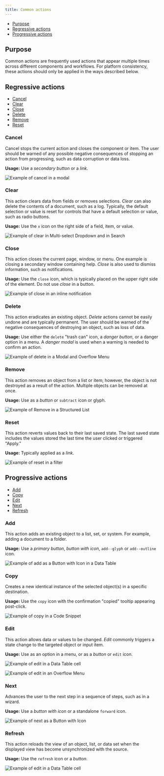 ```yaml
---
title: Common actions
---
```

<AnchorLinks>
  <ul>
    <li>
      <a href="#purpose">Purpose</a>
    </li>
    <li>
      <a href="#regressive-actions">Regressive actions</a>
    </li>
    <li>
      <a href="#progressive-actions">Progressive actions</a>
    </li>
  </ul>
</AnchorLinks>

## Purpose

Common actions are frequently used actions that appear multiple times across different components and workflows. For platform consistency, these actions should only be applied in the ways described below.

## Regressive actions

<AnchorLinks small="true">
  <ul>
    <li>
      <a href="#cancel">Cancel</a>
    </li>
    <li>
      <a href="#clear">Clear</a>
    </li>
    <li>
      <a href="#close">Close</a>
    </li>
    <li>
      <a href="#delete">Delete</a>
    </li>
    <li>
      <a href="#remove">Remove</a>
    </li>
    <li>
      <a href="#reset">Reset</a>
    </li>
  </ul>
</AnchorLinks>

### Cancel

Cancel stops the current action and closes the component or item. The user should be warned of any possible negative consequences of stopping an action from progressing, such as data corruption or data loss.

**Usage:** Use a _secondary button_ or a _link_.

<ImageComponent cols="8" caption="“Cancel” action as a button.">

![Example of cancel in a modal](images/common-action-1.png)

</ImageComponent>

### Clear

This action clears data from fields or removes selections. _Clear_ can also delete the contents of a document, such as a log. Typically, the default selection or value is reset for controls that have a default selection or value, such as radio buttons.

**Usage:** Use the `x` icon on the right side of a field, item, or value.

<ImageComponent cols="8" caption="“Clear” action in multi-select dropdown and in search.">

![Example of clear in Multi-select Dropdown and in Search](images/common-action-2.png)

</ImageComponent>

### Close

This action closes the current page, window, or menu. One example is closing a secondary window containing help. _Close_ is also used to dismiss information, such as notifications.

**Usage:** Use the `close` icon, which is typically placed on the upper right side of the element. Do not use _close_ in a button.

<ImageComponent cols="8" caption="“Close” action in an inline notification.">

![Example of close in an inline notification](images/common-action-3.png)

</ImageComponent>

### Delete

This action eradicates an existing object. _Delete_ actions cannot be easily undone and are typically permanent. The user should be warned of the negative consequences of destroying an object, such as loss of data.

**Usage:** Use either the `delete` "trash can" icon, a _danger button_, or a danger option in a menu. A _danger modal_ is used when a warning is needed to confirm an action.

<ImageComponent cols="8" caption="“Delete” action in a modal (top) and an overflow menu (bottom).">

![Example of delete in a Modal and Overflow Menu](images/common-action-4.png)

</ImageComponent>

### Remove

This action removes an object from a list or item; however, the object is not destroyed as a result of the action. Multiple objects can be removed at once.

**Usage:** Use as a _button_ or `subtract` icon or glyph.

<ImageComponent cols="8" caption="“Remove” action as an icon.">

![Example of Remove in a Structured List](images/common-action-5.png)

</ImageComponent>

### Reset

This action reverts values back to their last saved state. The last saved state includes the values stored the last time the user clicked or triggered "Apply."

**Usage:** Typically applied as a _link_.

<ImageComponent cols="8" caption="“Reset” action in a filter.">

![Example of reset in a filter](images/common-action-6.png)

</ImageComponent>

## Progressive actions

<AnchorLinks small="true">
  <ul>
    <li>
      <a href="#add">Add</a>
    </li>
    <li>
      <a href="#copy">Copy</a>
    </li>
    <li>
      <a href="#edit">Edit</a>
    </li>
    <li>
      <a href="#next">Next</a>
    </li>
    <li>
      <a href="#refresh">Refresh</a>
    </li>
  </ul>
</AnchorLinks>

### Add

This action adds an existing object to a list, set, or system. For example, adding a document to a folder.

**Usage:** Use a _primary button_, _button with icon_, `add--glyph` or `add--outline` icon.

<ImageComponent cols="8" caption="“Add” action in a button with icon in a data table.">

![Example of add as a Button with Icon in a Data Table](images/common-action-7.png)

</ImageComponent>

### Copy

Creates a new identical instance of the selected object(s) in a specific destination.

**Usage:** Use the `copy` icon with the confirmation "copied" tooltip appearing post-click.

<ImageComponent cols="8" caption="“Copy” action as an icon with tooltip in a code snippet.">

![Example of copy in a Code Snippet](images/common-action-8.png)

</ImageComponent>

### Edit

This action allows data or values to be changed. _Edit_ commonly triggers a state change to the targeted object or input item.

**Usage:** Use as an option in a menu, or as a _button_ or `edit` icon.

<ImageComponent cols="8" caption="">

![Example of edit in a Data Table cell](images/common-action-9.png)

</ImageComponent>

<ImageComponent cols="8" caption="Example of “edit” options for a data table cell and overflow menu.">

![Example of edit in an Overflow Menu](images/common-action-10.png)

</ImageComponent>

### Next

Advances the user to the next step in a sequence of steps, such as in a wizard.

**Usage:** Use a _button with icon_ or a standalone `forward` icon.

<ImageComponent cols="12" caption="“Next” action as a button with icon in a wizard.">

![Example of next as a Button with Icon](images/common-action-11.png)

</ImageComponent>

### Refresh

This action reloads the view of an object, list, or data set when the displayed view has become unsynchronized with the source.

**Usage:** Use the `refresh` icon or a _button_.

<ImageComponent cols="8" caption="“Refresh” action as a ghost button with icon in the action bar of a data table.">

![Example of edit in a Data Table cell](images/common-action-12.png)

</ImageComponent>
